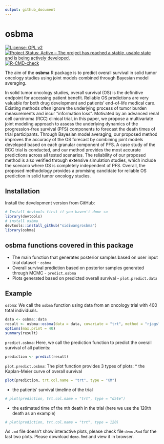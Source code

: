 ```yaml
---
output: github_document
---
```


# osbma
<!-- badges: start -->
[![License: GPL v2](https://img.shields.io/badge/License-GPL_v2-blue.svg)](https://www.gnu.org/licenses/old-licenses/gpl-2.0.en.html)
[![Project Status: Active – The project has reached a stable, usable state and is being actively developed.](https://www.repostatus.org/badges/latest/active.svg)](https://www.repostatus.org/)
[![R-CMD-check](https://github.com/sidiwang/osbma/actions/workflows/R-CMD-check.yaml/badge.svg)](https://github.com/sidiwang/osbma/actions/workflows/R-CMD-check.yaml)
<!-- badges: end -->


The aim of the **osbma** R package is to predict overall survival in solid tumor oncology studies using joint models combined through Bayesian model averaging. 

In solid tumor oncology studies, overall survival (OS) is the definitive endpoint for accessing patient benefit. Reliable OS predictions are very valuable for both drug development and patients' end-of-life medical care. Existing methods often ignore the underlying process of tumor burden measurements and incur "information loss". Motivated by an advanced renal cell carcinoma (RCC) clinical trial, in this paper, we propose a multivariate joint modeling approach to assess the underlying dynamics of the progression-free survival (PFS) components to forecast the death times of trial participants. Through Bayesian model averaging, our proposed method improves the accuracy of the OS forecast by combining joint models developed based on each granular component of PFS. A case study of the RCC trial is conducted, and our method provides the most accurate predictions across all tested scenarios. The reliability of our proposed method is also verified through extensive simulation studies, which include the scenario where OS is completely independent of PFS. Overall, the proposed methodology provides a promising candidate for reliable OS prediction in solid tumor oncology studies. 

## Installation

Install the development version from GitHub:
```r
# Install devtools first if you haven't done so
library(devtools)
# install osbma
devtools::install_github("sidiwang/osbma")
library(osbma)
```


## **osbma** functions covered in this package

* The main function that generates posterior samples based on user input trial dataset  - `osbma`
* Overall survival prediction based on posterior samples generated through MCMC - `predict.osbma`
* Plots generated based on predicted overall survival - `plot.predict.data`

## Example 
`osbma`:
We call the `osbma` function using data from an oncology trial with 400 total individuals. 
```r
data <- osbma::data
result <- osbma::osbma(data = data, covariate = "trt", method = "rjags")
options(max.print = 40)
summary(result)
```
`predict.osbma`:
Here, we call the prediction function to predict the overall survival of all patients:
```r
prediction <- predict(result)
```
`plot.predict.osbma`:
The plot function provides 3 types of plots:
* the Kaplan-Meier curve of overall survival
```r
plot(prediction, trt.col.name = "trt", type = "KM")
```
* the patients' survival timeline of the trial
```r
# plot(prediction, trt.col.name = "trt", type = "date")
```
* the estimated time of the nth death in the trial (here we use the 120th death as an example)
```r
# plot(prediction, trt.col.name = "trt", type = 120)
```

As `.md` file doesn't show interactive plots, please check file `demo.Rmd` for the last two plots. Please download `demo.Rmd` and view it in browser. 

